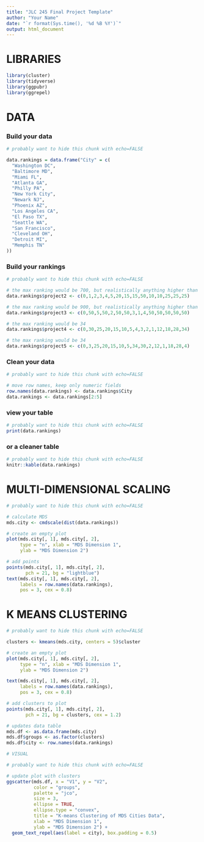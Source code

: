 ---
title: "JLC 245 Final Project Template"
author: "Your Name"
date: "`r format(Sys.time(), '%d %B %Y')`"
output: html_document
---

# LIBRARIES

```{r, warning=FALSE, message=FALSE}
library(cluster)
library(tidyverse)
library(ggpubr)
library(ggrepel)
```


# DATA

### Build your data
```{r, warning=FALSE, message=FALSE}
# probably want to hide this chunk with echo=FALSE

data.rankings = data.frame("City" = c(
  "Washington DC",
  "Baltimore MD",
  "Miami FL",
  "Atlanta GA",
  "Philly PA",
  "New York City",
  "Newark NJ",
  "Phoenix AZ",
  "Los Angeles CA",
  "El Paso TX",
  "Seattle WA",
  "San Francisco",
  "Cleveland OH",
  "Detroit MI",
  "Memphis TN"
))
```

### Build your rankings
```{r, warning=FALSE, message=FALSE}
# probably want to hide this chunk with echo=FALSE

# the max ranking would be 700, but realistically anything higher than 100 is aggressive
data.rankings$project2 <- c(0,1,2,3,4,5,20,15,15,50,10,10,25,25,25)

# the max ranking would be 900, but realistically anything higher than 100 is aggressive
data.rankings$project3 <- c(0,50,5,50,2,50,50,3,1,4,50,50,50,50,50)

# the max ranking would be 34
data.rankings$project4 <- c(0,30,25,20,15,10,5,4,3,2,1,12,18,28,34)

# the max ranking would be 34
data.rankings$project5 <- c(0,3,25,20,15,10,5,34,30,2,12,1,18,28,4)
```

### Clean your data
```{r}
# probably want to hide this chunk with echo=FALSE

# move row names, keep only numeric fields
row.names(data.rankings) <- data.rankings$City
data.rankings <- data.rankings[2:5]
```

### view your table
```{r}
# probably want to hide this chunk with echo=FALSE
print(data.rankings)
```

### or a cleaner table
```{r}
# probably want to hide this chunk with echo=FALSE
knitr::kable(data.rankings)
```

# MULTI-DIMENSIONAL SCALING
```{r, warning=FALSE, message=FALSE}
# probably want to hide this chunk with echo=FALSE

# calculate MDS
mds.city <- cmdscale(dist(data.rankings))

# create an empty plot
plot(mds.city[, 1], mds.city[, 2], 
     type = "n", xlab = "MDS Dimension 1", 
     ylab = "MDS Dimension 2")

# add points
points(mds.city[, 1], mds.city[, 2], 
       pch = 21, bg = "lightblue")
text(mds.city[, 1], mds.city[, 2], 
     labels = row.names(data.rankings), 
     pos = 3, cex = 0.8)
```

# K MEANS CLUSTERING
```{r, warning=FALSE, message=FALSE}
# probably want to hide this chunk with echo=FALSE

clusters <- kmeans(mds.city, centers = 5)$cluster

# create an empty plot
plot(mds.city[, 1], mds.city[, 2], 
     type = "n", xlab = "MDS Dimension 1", 
     ylab = "MDS Dimension 2")

text(mds.city[, 1], mds.city[, 2], 
     labels = row.names(data.rankings), 
     pos = 3, cex = 0.8)

# add clusters to plot
points(mds.city[, 1], mds.city[, 2], 
       pch = 21, bg = clusters, cex = 1.2)

# updates data table
mds.df <- as.data.frame(mds.city)
mds.df$groups <- as.factor(clusters)
mds.df$city <- row.names(data.rankings) 

# VISUAL

# probably want to hide this chunk with echo=FALSE

# update plot with clusters
ggscatter(mds.df, x = "V1", y = "V2",
          color = "groups",
          palette = "jco",
          size = 3,
          ellipse = TRUE,
          ellipse.type = "convex",
          title = "K-means Clustering of MDS Cities Data",
          xlab = "MDS Dimension 1",
          ylab = "MDS Dimension 2") +
  geom_text_repel(aes(label = city), box.padding = 0.5)
```

